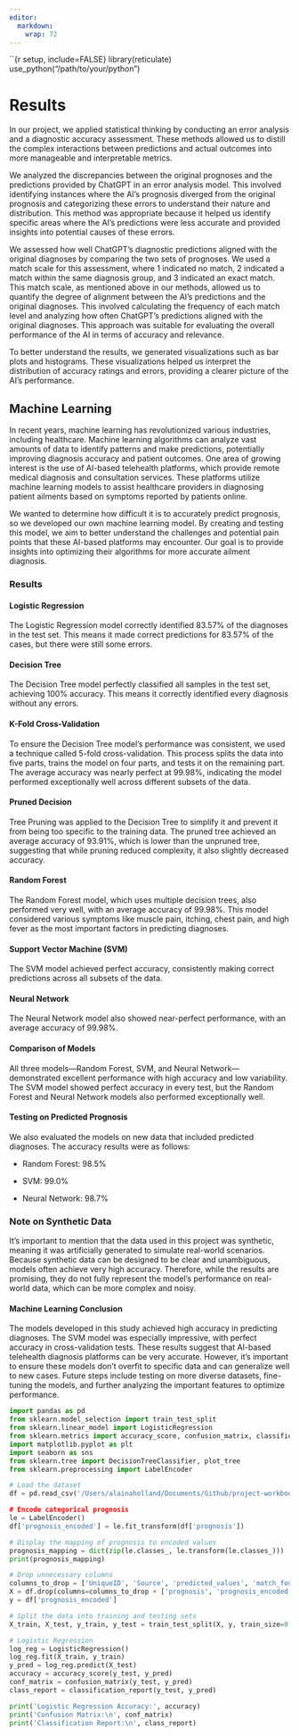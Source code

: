```yaml
---
editor: 
  markdown: 
    wrap: 72
---
```

``{r setup, include=FALSE}
library(reticulate)
use_python("/path/to/your/python")

# Results

In our project, we applied statistical thinking by conducting an error
analysis and a diagnostic accuracy assessment. These methods allowed us
to distill the complex interactions between predictions and actual
outcomes into more manageable and interpretable metrics.

We analyzed the discrepancies between the original prognoses and the
predictions provided by ChatGPT in an error analysis model. This
involved identifying instances where the AI’s prognosis diverged from
the original prognosis and categorizing these errors to understand their
nature and distribution. This method was appropriate because it helped
us identify specific areas where the AI’s predictions were less accurate
and provided insights into potential causes of these errors.

We assessed how well ChatGPT’s diagnostic predictions aligned with the
original diagnoses by comparing the two sets of prognoses. We used a
match scale for this assessment, where 1 indicated no match, 2 indicated
a match within the same diagnosis group, and 3 indicated an exact match.
This match scale, as mentioned above in our methods, allowed us to
quantify the degree of alignment between the AI’s predictions and the
original diagnoses. This involved calculating the frequency of each
match level and analyzing how often ChatGPT’s predictions aligned with
the original diagnoses. This approach was suitable for evaluating the
overall performance of the AI in terms of accuracy and relevance.

To better understand the results, we generated visualizations such as
bar plots and histograms. These visualizations helped us interpret the
distribution of accuracy ratings and errors, providing a clearer picture
of the AI’s performance.

## Machine Learning

In recent years, machine learning has revolutionized various industries,
including healthcare. Machine learning algorithms can analyze vast
amounts of data to identify patterns and make predictions, potentially
improving diagnosis accuracy and patient outcomes. One area of growing
interest is the use of AI-based telehealth platforms, which provide
remote medical diagnosis and consultation services. These platforms
utilize machine learning models to assist healthcare providers in
diagnosing patient ailments based on symptoms reported by patients
online.

We wanted to determine how difficult it is to accurately predict
prognosis, so we developed our own machine learning model. By creating
and testing this model, we aim to better understand the challenges and
potential pain points that these AI-based platforms may encounter. Our
goal is to provide insights into optimizing their algorithms for more
accurate ailment diagnosis.

### Results

#### Logistic Regression 

The Logistic Regression model correctly identified 83.57% of the
diagnoses in the test set. This means it made correct predictions for
83.57% of the cases, but there were still some errors.

#### Decision Tree

The Decision Tree model perfectly classified all samples in the test
set, achieving 100% accuracy. This means it correctly identified every
diagnosis without any errors.

#### K-Fold Cross-Validation

To ensure the Decision Tree model's performance was consistent, we used
a technique called 5-fold cross-validation. This process splits the data
into five parts, trains the model on four parts, and tests it on the
remaining part. The average accuracy was nearly perfect at 99.98%,
indicating the model performed exceptionally well across different
subsets of the data.

#### Pruned Decision

Tree Pruning was applied to the Decision Tree to simplify it and prevent
it from being too specific to the training data. The pruned tree
achieved an average accuracy of 93.91%, which is lower than the unpruned
tree, suggesting that while pruning reduced complexity, it also slightly
decreased accuracy.

#### Random Forest

The Random Forest model, which uses multiple decision trees, also
performed very well, with an average accuracy of 99.98%. This model
considered various symptoms like muscle pain, itching, chest pain, and
high fever as the most important factors in predicting diagnoses.

#### Support Vector Machine (SVM)

The SVM model achieved perfect accuracy, consistently making correct
predictions across all subsets of the data.

#### Neural Network

The Neural Network model also showed near-perfect performance, with an
average accuracy of 99.98%.

#### Comparison of Models

All three models—Random Forest, SVM, and Neural Network—demonstrated
excellent performance with high accuracy and low variability. The SVM
model showed perfect accuracy in every test, but the Random Forest and
Neural Network models also performed exceptionally well.

#### Testing on Predicted Prognosis

We also evaluated the models on new data that included predicted
diagnoses. The accuracy results were as follows:

-   Random Forest: 98.5%

-   SVM: 99.0%

-   Neural Network: 98.7%

### **Note on Synthetic Data** 

It's important to mention that the data used in this project was
synthetic, meaning it was artificially generated to simulate real-world
scenarios. Because synthetic data can be designed to be clear and
unambiguous, models often achieve very high accuracy. Therefore, while
the results are promising, they do not fully represent the model's
performance on real-world data, which can be more complex and noisy.

#### Machine Learning Conclusion

The models developed in this study achieved high accuracy in predicting
diagnoses. The SVM model was especially impressive, with perfect
accuracy in cross-validation tests. These results suggest that AI-based
telehealth diagnosis platforms can be very accurate. However, it's
important to ensure these models don't overfit to specific data and can
generalize well to new cases. Future steps include testing on more
diverse datasets, fine-tuning the models, and further analyzing the
important features to optimize performance.

```python
import pandas as pd
from sklearn.model_selection import train_test_split
from sklearn.linear_model import LogisticRegression
from sklearn.metrics import accuracy_score, confusion_matrix, classification_report
import matplotlib.pyplot as plt
import seaborn as sns
from sklearn.tree import DecisionTreeClassifier, plot_tree
from sklearn.preprocessing import LabelEncoder

# Load the dataset
df = pd.read_csv('/Users/alainaholland/Documents/Github/project-workbook-maile-alaina/Data/data_with_predictions2'')

# Encode categorical prognosis
le = LabelEncoder()
df['prognosis_encoded'] = le.fit_transform(df['prognosis'])

# Display the mapping of prognosis to encoded values
prognosis_mapping = dict(zip(le.classes_, le.transform(le.classes_)))
print(prognosis_mapping)

# Drop unnecessary columns
columns_to_drop = ['UniqueID', 'Source', 'predicted_values', 'match_found', 'rating']
X = df.drop(columns=columns_to_drop + ['prognosis', 'prognosis_encoded'])
y = df['prognosis_encoded']

# Split the data into training and testing sets
X_train, X_test, y_train, y_test = train_test_split(X, y, train_size=0.8, random_state=31)

# Logistic Regression
log_reg = LogisticRegression()
log_reg.fit(X_train, y_train)
y_pred = log_reg.predict(X_test)
accuracy = accuracy_score(y_test, y_pred)
conf_matrix = confusion_matrix(y_test, y_pred)
class_report = classification_report(y_test, y_pred)

print('Logistic Regression Accuracy:', accuracy)
print('Confusion Matrix:\n', conf_matrix)
print('Classification Report:\n', class_report)

```

